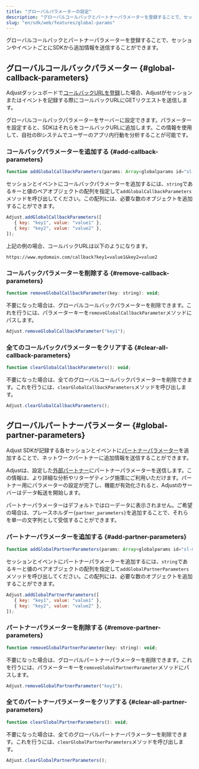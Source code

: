 ```yaml
---
title: "グローバルパラメーターの設定"
description: "グローバルコールバックとパートナーパラメーターを登録することで、セッションやイベントごとにSDKから追加情報を送信することができます。"
slug: "en/sdk/web/features/global-params"
---
```

グローバルコールバックとパートナーパラメーターを登録することで、セッションやイベントごとにSDKから追加情報を送信することができます。

グローバルコールバックパラメーター \{\#global\-callback\-parameters\}
---------------------------------------------------------

Adjustダッシュボードで[コールバックURLを登録](https://help.adjust.com/en/article/set-up-callbacks)した場合、Adjustがセッションまたはイベントを記録する際にコールバックURLにGETリクエストを送信します。

グローバルコールバックパラメーターをサーバーに設定できます。パラメーターを設定すると、SDKはそれらをコールバックURLに追加します。この情報を使用して、自社のBIシステムでユーザーのアプリ内行動を分析することが可能です。

### コールバックパラメーターを追加する \{\#add\-callback\-parameters\}

<codeblock title="メソッドシグネチャー"> 

```js
function addGlobalCallbackParameters(params: Array<globalparams id="sl-md0000000">): void;
```

</CodeBlock> 

セッションとイベントにコールバックパラメーターを追加するには、`string`であるキーと値のペアオブジェクトの配列を指定して`addGlobalCallbackParameters`メソッドを呼び出してください。この配列には、必要な数のオブジェクトを追加することができます。

```js
Adjust.addGlobalCallbackParameters([
   { key: "key1", value: "value1" },
   { key: "key2", value: "value2" },
]);
```

上記の例の場合、コールバックURLは以下のようになります。
<codeblock highlight="key1, value1, key2, value2"> 

```text
https://www.mydomain.com/callback?key1=value1&key2=value2
```

</CodeBlock> 

### コールバックパラメーターを削除する \{\#remove\-callback\-parameters\}

<codeblock title="メソッドシグネチャー"> 

```js
function removeGlobalCallbackParameter(key: string): void;
```

</CodeBlock> 

不要になった場合は、グローバルコールバックパラメーターを削除できます。これを行うには、パラメーターキーを`removeGlobalCallbackParameter`メソッドにパスします。

```js
Adjust.removeGlobalCallbackParameter("key1");
```

### 全てのコールバックパラメーターをクリアする \{\#clear\-all\-callback\-parameters\}

```js
function clearGlobalCallbackParameters(): void;
```

不要になった場合は、全てのグローバルコールバックパラメーターを削除できます。これを行うには、`clearGlobalCallbackParameters`メソッドを呼び出します。

```js
Adjust.clearGlobalCallbackParameters();
```

グローバルパートナーパラメーター \{\#global\-partner\-parameters\}
-------------------------------------------------------

Adjust SDKが記録する各セッションとイベントに[パートナーパラメーター](https://help.adjust.com/en/article/data-sharing-ad-network#map-parameters)を追加することで、ネットワークパートナーに追加情報を送信することができます。

Adjustは、設定した[外部パートナー](https://help.adjust.com/en/article/integrated-partners)にパートナーパラメーターを送信します。この情報は、より詳細な分析やリターゲティング施策にご利用いただけます。パートナー用にパラメーターの設定が完了し、機能が有効化されると、Adjustのサーバーはデータ転送を開始します。
<callout type="note"> 

パートナーパラメーターはデフォルトではローデータに表示されません。ご希望の場合は、プレースホルダー`{partner_parameters}`を追加することで、それらを単一の文字列として受信することができます。
</Callout> 

### パートナーパラメーターを追加する \{\#add\-partner\-parameters\}

<codeblock title="メソッドシグネチャー"> 

```js
function addGlobalPartnerParameters(params: Array<globalparams id="sl-md0000000">): void;
```

</CodeBlock> 

セッションとイベントにパートナーパラメーターを追加するには、`string`であるキーと値のペアオブジェクトの配列を指定して`addGlobalPartnerParameters`メソッドを呼び出してください。この配列には、必要な数のオブジェクトを追加することができます。

```js
Adjust.addGlobalPartnerParameters([
   { key: "key1", value: "value1" },
   { key: "key2", value: "value2" },
]);
```

### パートナーパラメーターを削除する \{\#remove\-partner\-parameters\}

<codeblock title="メソッドシグネチャー"> 

```js
function removeGlobalPartnerParameter(key: string): void;
```

</CodeBlock> 

不要になった場合は、グローバルパートナーパラメーターを削除できます。これを行うには、パラメーターキーを`removeGlobalPartnerParameter`メソッドにパスします。

```js
Adjust.removeGlobalPartnerParameter("key1");
```

### 全てのパートナーパラメーターをクリアする \{\#clear\-all\-partner\-parameters\}

<codeblock title="メソッドシグネチャー"> 

```js
function clearGlobalPartnerParameters(): void;
```

</CodeBlock> 

不要になった場合は、全てのグローバルパートナーパラメーターを削除できます。これを行うには、`clearGlobalPartnerParameters`メソッドを呼び出します。

```js
Adjust.clearGlobalPartnerParameters();
```

